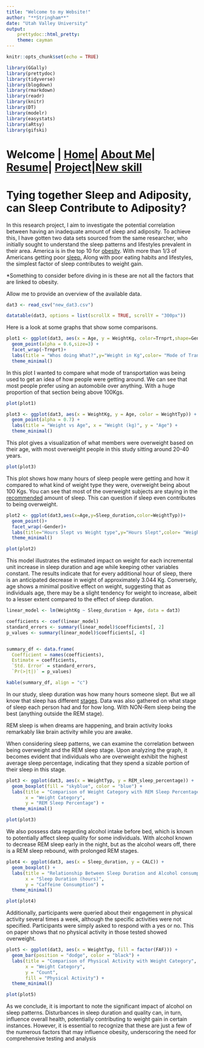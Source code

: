 ```yaml
---
title: "Welcome to my Website!"
author: "**Stringham**"
date: "Utah Valley University"
output: 
    prettydoc::html_pretty:
    theme: cayman
---
```



```r
knitr::opts_chunk$set(echo = TRUE)

library(GGally)
library(prettydoc)
library(tidyverse)
library(blogdown)
library(rmarkdown)
library(readr)
library(knitr)
library(DT)
library(modelr)
library(easystats)
library(aRtsy)
library(gifski)
```



# Welcome | [Home](ContactInfo.html)| [About Me](AboutMe.html)| [Resume](Resume.html)| [Project](Project.html)|[New skill](New.html)

# Tying together Sleep and Adiposity, can Sleep Contribute to Adiposity?

 In this research project, I aim to investigate the potential correlation between having an inadequate amount of sleep and adiposity. To achieve this, I have gotten two data sets sourced from the same researcher, who initially sought to understand the sleep patterns and lifestyles prevalent in their area. America is in the top 10 for [obesity](https://data.worldobesity.org/rankings/). With more than 1/3 of Americans getting poor [sleep.](https://www.ncoa.org/adviser/sleep/sleep-statistics/#:~:text=More%20than%20a%20third%20of,38%25%20of%20the%20general%20population.) Along with poor eating habits and lifestyles, the simplest factor of sleep contributes to weight gain. 
 

*Something to consider before diving in is these are not all the factors that are linked to obesity. 

Allow me to provide an overview of the available data. 

```r
dat3 <- read_csv("new_dat3.csv")
```

```r
datatable(dat3, options = list(scrollX = TRUE, scrollY = "300px"))
```

Here is a look at some graphs that show some comparisons.

```r
plot1 <- ggplot(dat3, aes(x = Age, y = WeightKg, color=Trnprt,shape=Gender)) +
  geom_point(alpha = 0.6,size=3) +
  facet_wrap(~Trnprt)+
  labs(title = "Whos doing What?",y="Weight in Kg",color= "Mode of Transportation") +
  theme_minimal()
```

In this plot I wanted to compare what mode of transportation was being used to get an idea of how people were getting around. We can see that most people prefer using an automobile over anything. With a huge proportion of that section being above 100Kgs. 
```r
plot(plot1)
```

```r
plot3 <- ggplot(dat3, aes(x = WeightKg, y = Age, color = WeightTyp)) +
  geom_point(alpha = 0.7) +
  labs(title = "Weight vs Age", x = "Weight (kg)", y = "Age") +
  theme_minimal()
```

This plot gives a visualization of what members were overweight based on their age, with most overweight people in this study sitting around 20-40 years. 
```r
plot(plot3)
```

 
This plot shows how many hours of sleep people were getting and how it compared to what kind of weight type they were, overweight being about 100 Kgs. You can see that most of the overweight subjects are staying in the [recommended](https://www.cdc.gov/sleep/features/getting-enough-sleep.html) amount of sleep. This can question if sleep even contributes to being overweight. 
```r
plot2 <- ggplot(dat3,aes(x=Age,y=Sleep_duration,color=WeightTyp))+
  geom_point()+
  facet_wrap(~Gender)+
  labs(title="Hours Slept vs Weight type",y="Hours Slept",color= "Weight Type")+
  theme_minimal()

```

```r
plot(plot2)
```


This model illustrates the estimated impact on weight for each incremental unit increase in sleep duration and age while keeping other variables constant. The results indicate that for every additional hour of sleep, there is an anticipated decrease in weight of approximately 3.044 Kg. Conversely, age shows a minimal positive effect on weight, suggesting that as individuals age, there may be a slight tendency for weight to increase, albeit to a lesser extent compared to the effect of sleep duration. 
```r
linear_model <- lm(WeightKg ~ Sleep_duration + Age, data = dat3)
```

```r
coefficients <- coef(linear_model)
standard_errors <- summary(linear_model)$coefficients[, 2]
p_values <- summary(linear_model)$coefficients[, 4]


summary_df <- data.frame(
  Coefficient = names(coefficients),
  Estimate = coefficients,
  `Std. Error` = standard_errors,
  `Pr(>|t|)` = p_values)

```

```r
kable(summary_df, align = "c")
```


In our study, sleep duration was how many hours someone slept. But we all know that sleep has different [stages](https://www.sleepfoundation.org/stages-of-sleep). Data was also gathered on what stage of sleep each person had and for how long. With NON-Rem sleep being the best (anything outside the REM stage). 


REM sleep is when dreams are happening, and brain activity looks remarkably like brain activity while you are awake. 


When considering sleep patterns, we can examine the correlation between being overweight and the REM sleep stage. Upon analyzing the graph, it becomes evident that individuals who are overweight exhibit the highest average sleep percentage, indicating that they spend a sizable portion of their sleep in this stage. 
```r
plot3 <- ggplot(dat3, aes(x = WeightTyp, y = REM_sleep_percentage)) +
  geom_boxplot(fill = "skyblue", color = "blue") +
  labs(title = "Comparison of Weight Category with REM Sleep Percentage",
       x = "Weight Category",
       y = "REM Sleep Percentage") +
  theme_minimal()
```

```r
plot(plot3)
```

We also possess data regarding alcohol intake before bed, which is known to potentially affect sleep quality for some individuals. With alcohol known to decrease REM sleep early in the night, but as the alcohol wears off, there is a REM sleep rebound, with prolonged REM stages. 
```r
plot4 <- ggplot(dat3, aes(x = Sleep_duration, y = CALC)) +
  geom_boxplot() +
  labs(title = "Relationship Between Sleep Duration and Alcohol consumption before bed",
       x = "Sleep Duration (hours)",
       y = "Caffeine Consumption") +
  theme_minimal()

```

```r
plot(plot4)
```


Additionally, participants were queried about their engagement in physical activity several times a week, although the specific activities were not specified. Participants were simply asked to respond with a yes or no. This on paper shows that no physical activity in those tested showed overweight. 
```r
plot5 <- ggplot(dat3, aes(x = WeightTyp, fill = factor(FAF))) +
  geom_bar(position = "dodge", color = "black") +
  labs(title = "Comparison of Physical Activity with Weight Category",
       x = "Weight Category",
       y = "Count",
       fill = "Physical Activity") +
  theme_minimal()
```

```r
plot(plot5)
```

As we conclude, it is important to note the significant impact of alcohol on sleep patterns. Disturbances in sleep duration and quality can, in turn, influence overall health, potentially contributing to weight gain in certain instances. However, it is essential to recognize that these are just a few of the numerous factors that may influence obesity, underscoring the need for comprehensive testing and analysis 





